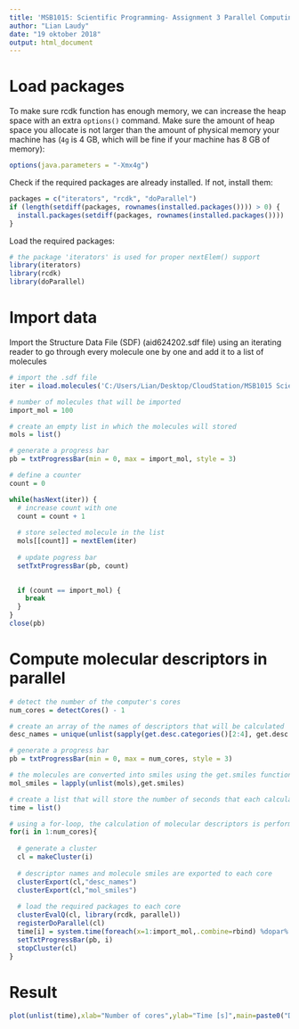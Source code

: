 ```yaml
---
title: 'MSB1015: Scientific Programming- Assignment 3 Parallel Computing'
author: "Lian Laudy"
date: "19 oktober 2018"
output: html_document
---
```


# Load packages

To make sure rcdk function has enough memory, we can increase the heap space with an extra `options()` command. Make
sure the amount of heap space you allocate is not larger than the amount of physical memory your machine has (`4g` is 4 GB, which will be fine if your machine has 8 GB of memory):
```r
options(java.parameters = "-Xmx4g")
```

Check if the required packages are already installed. If not, install them:
```r
packages = c("iterators", "rcdk", "doParallel")
if (length(setdiff(packages, rownames(installed.packages()))) > 0) {
  install.packages(setdiff(packages, rownames(installed.packages())))  
}
```

Load the required packages:
```r
# the package 'iterators' is used for proper nextElem() support
library(iterators)
library(rcdk)
library(doParallel)
```

# Import data

Import the Structure Data File (SDF) (aid624202.sdf file) using an iterating reader to go through every molecule one by one and add it to a list of molecules
```r
# import the .sdf file
iter = iload.molecules('C:/Users/Lian/Desktop/CloudStation/MSB1015 Scientific Programming/Assignments/3 Parallel Computing/aid624202.sdf', type='sdf')

# number of molecules that will be imported
import_mol = 100

# create an empty list in which the molecules will stored
mols = list()

# generate a progress bar  
pb = txtProgressBar(min = 0, max = import_mol, style = 3)

# define a counter
count = 0

while(hasNext(iter)) {
  # increase count with one
  count = count + 1
  
  # store selected molecule in the list
  mols[[count]] = nextElem(iter)   
  
  # update pogress bar
  setTxtProgressBar(pb, count)
  

  if (count == import_mol) {
    break
  }
}
close(pb)
```
# Compute molecular descriptors in parallel 

```r
# detect the number of the computer's cores
num_cores = detectCores() - 1

# create an array of the names of descriptors that will be calculated
desc_names = unique(unlist(sapply(get.desc.categories()[2:4], get.desc.names)))

# generate a progress bar
pb = txtProgressBar(min = 0, max = num_cores, style = 3)

# the molecules are converted into smiles using the get.smiles function
mol_smiles = lapply(unlist(mols),get.smiles)

# create a list that will store the number of seconds that each calculation takes
time = list()

# using a for-loop, the calculation of molecular descriptors is performed using various numbers of cores. The duration of that each calculation takes will be stored
for(i in 1:num_cores){
  
  # generate a cluster
  cl = makeCluster(i)
  
  # descriptor names and molecule smiles are exported to each core
  clusterExport(cl,"desc_names") 
  clusterExport(cl,"mol_smiles")
  
  # load the required packages to each core
  clusterEvalQ(cl, library(rcdk, parallel))
  registerDoParallel(cl) 
  time[i] = system.time(foreach(x=1:import_mol,.combine=rbind) %dopar% eval.desc(parse.smiles(mol_smiles[[x]]),desc_names))
  setTxtProgressBar(pb, i)
  stopCluster(cl)
}
```

# Result
```r
plot(unlist(time),xlab="Number of cores",ylab="Time [s]",main=paste0("Duration to calculate descriptors of ",import_mol," molecules"),type='b')
```

